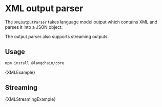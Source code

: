 # XML output parser

The `XMLOutputParser` takes language model output which contains XML and parses it into a JSON object.

The output parser also supports streaming outputs.

## Usage



<IntegrationInstallTooltip></IntegrationInstallTooltip>

```bash npm2yarn
npm install @langchain/core
```


<CodeBlock language="typescript">{XMLExample}</CodeBlock>

## Streaming


<CodeBlock language="typescript">{XMLStreamingExample}</CodeBlock>
